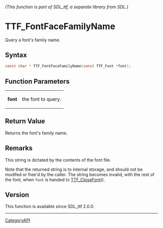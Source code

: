 ====== (This function is part of SDL_ttf, a separate library from SDL.) ======
= TTF_FontFaceFamilyName =

Query a font's family name.

== Syntax ==

<syntaxhighlight lang='c'>
const char * TTF_FontFaceFamilyName(const TTF_Font *font);
</syntaxhighlight>

== Function Parameters ==

{|
|'''font'''
|the font to query.
|}

== Return Value ==

Returns the font's family name.

== Remarks ==

This string is dictated by the contents of the font file.

Note that the returned string is to internal storage, and should not be
modifed or free'd by the caller. The string becomes invalid, with the rest
of the font, when <code>font</code> is handed to [[TTF_CloseFont]]().

== Version ==

This function is available since SDL_ttf 2.0.0.

----
[[CategoryAPI]]


